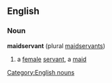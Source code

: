==English==
===Noun===
[[Category:English nouns]]
'''maidservant''' (plural [[maidservants]])
#a [[female]] [[servant]], a [[maid]]